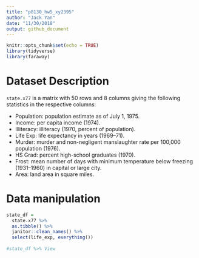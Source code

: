 ```yaml
---
title: "p8130_hw5_xy2395"
author: "Jack Yan"
date: "11/30/2018"
output: github_document
---
```


```r
knitr::opts_chunk$set(echo = TRUE)
library(tidyverse)
library(faraway) 
```

# Dataset Description

`state.x77` is a matrix with 50 rows and 8 columns giving the following statistics in the respective columns:

*  Population: population estimate as of July 1, 1975.
*  Income: per capita income (1974).
*  Illiteracy: illiteracy (1970, percent of population).
*  Life Exp: life expectancy in years (1969–71).
*  Murder: murder and non-negligent manslaughter rate per 100,000 population (1976).
*  HS Grad: percent high-school graduates (1970).
*  Frost: mean number of days with minimum temperature below freezing (1931–1960) in capital or large city.
*  Area: land area in square miles.

# Data manipulation

```r
state_df = 
  state.x77 %>% 
  as.tibble() %>% 
  janitor::clean_names() %>% 
  select(life_exp, everything())
  
#state_df %>% View
```

